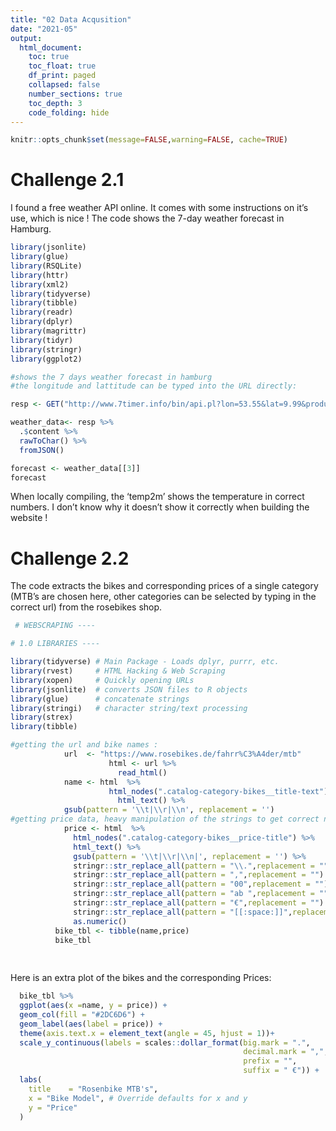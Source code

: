 ```yaml
---
title: "02 Data Acqusition"
date: "2021-05"
output:
  html_document:
    toc: true
    toc_float: true
    df_print: paged
    collapsed: false
    number_sections: true
    toc_depth: 3
    code_folding: hide
---
```


```r
knitr::opts_chunk$set(message=FALSE,warning=FALSE, cache=TRUE)
```

# Challenge 2.1

I found a free weather API online.
It comes with some instructions on it's use, which is nice !
The code shows the 7-day weather forecast in Hamburg.

```r
library(jsonlite)
library(glue)
library(RSQLite)
library(httr)
library(xml2)
library(tidyverse)
library(tibble)  
library(readr)     
library(dplyr)    
library(magrittr) 
library(tidyr)    
library(stringr)
library(ggplot2)  

#shows the 7 days weather forecast in hamburg
#the longitude and lattitude can be typed into the URL directly: 

resp <- GET("http://www.7timer.info/bin/api.pl?lon=53.55&lat=9.99&product=civillight&output=json")

weather_data<- resp %>% 
  .$content %>% 
  rawToChar() %>% 
  fromJSON()

forecast <- weather_data[[3]]
forecast
```

When locally compiling, the 'temp2m' shows the temperature in correct numbers. I don't know why it doesn't show it correctly when building the website !

# Challenge 2.2

The code extracts the bikes and corresponding prices of a single category (MTB's are chosen here, other categories can be selected by typing in the correct url) from the rosebikes shop.

```r
 # WEBSCRAPING ----

# 1.0 LIBRARIES ----

library(tidyverse) # Main Package - Loads dplyr, purrr, etc.
library(rvest)     # HTML Hacking & Web Scraping
library(xopen)     # Quickly opening URLs
library(jsonlite)  # converts JSON files to R objects
library(glue)      # concatenate strings
library(stringi)   # character string/text processing
library(strex)
library(tibble)

#getting the url and bike names :
            url  <- "https://www.rosebikes.de/fahrr%C3%A4der/mtb"
                      html <- url %>% 
                        read_html()
            name <- html  %>% 
                      html_nodes(".catalog-category-bikes__title-text") %>% 
                        html_text() %>% 
            gsub(pattern = '\\t|\\r|\\n', replacement = '')
#getting price data, heavy manipulation of the strings to get correct numbers :            
            price <- html  %>% 
              html_nodes(".catalog-category-bikes__price-title") %>% 
              html_text() %>% 
              gsub(pattern = '\\t|\\r|\\n|', replacement = '') %>% 
              stringr::str_replace_all(pattern = "\\.",replacement = "")  %>% 
              stringr::str_replace_all(pattern = ",",replacement = "")  %>% 
              stringr::str_replace_all(pattern = "00",replacement = "") %>% 
              stringr::str_replace_all(pattern = "ab ",replacement = "")  %>% 
              stringr::str_replace_all(pattern = "€",replacement = "") %>%
              stringr::str_replace_all(pattern = "[[:space:]]",replacement = "") %>%
              as.numeric()
          bike_tbl <- tibble(name,price)  
          bike_tbl
          
         
```

Here is an extra plot of the bikes and the corresponding Prices:

```r
  bike_tbl %>%
  ggplot(aes(x =name, y = price)) +
  geom_col(fill = "#2DC6D6") + 
  geom_label(aes(label = price)) + 
  theme(axis.text.x = element_text(angle = 45, hjust = 1))+
  scale_y_continuous(labels = scales::dollar_format(big.mark = ".", 
                                                    decimal.mark = ",", 
                                                    prefix = "", 
                                                    suffix = " €")) +
  labs(
    title    = "Rosenbike MTB's",
    x = "Bike Model", # Override defaults for x and y
    y = "Price"
  )
```            
         